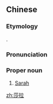 ==Chinese==
{{zh-forms}}

===Etymology===
{{bor|zh|en|Sarah}}.

===Pronunciation===
{{zh-pron
|m=Shālā
|c=saa1 laai1
|h=pfs=Sâ-lâ
|cat=pn
}}

===Proper noun===
{{zh-proper noun}}

# [[Sarah]]

{{zh-cat|English female given names}}

[[zh:莎拉]]